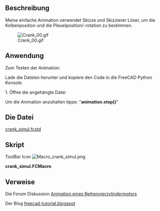 <languages/>
{{Macro/de
|Name=Kurbel-Simulation
|Icon=Macro_crank_simul.png
|Description=Meine einfache Animation verwendet Skizze und Skizzierer Löser, um die Kolbenposition und die Pleuelposition/-rotation zu bestimmen.
|Author=kwahoo
|Version=1.0
|Date=2014-06-13
|FCVersion=Alle
|Download= [https://wiki.freecad.org/images/0/04/Macro_crank_simul.png Werkzeugleiste Symbol]<br />Die Datei [https://forum.freecad.org/download/file.php?id=5954 crank_simul.fcstd]
}}

==Beschreibung==
Meine einfache Animation verwendet Skizze und Skizzierer Löser, um die Kolbenposition und die Pleuelposition/-rotation zu bestimmen.

[[File:Crank 00.gif]]

==Anwendung==
Zum Testen der Animation:

Lade die Dateien herunter und kopiere den Code in die FreeCAD
Python Konsole.

1. Öffne die angehängte Datei

Um die Animation anzuhalten tippe: 
"'''animation.stop()'''"

<span id="The_File"></span>
==Die Datei==
[https://forum.freecad.org/download/file.php?id=5954 crank_simul.fcstd]
<span id="Script"></span>
==Skript==
ToolBar Icon [[Image:Macro_crank_simul.png]]

'''crank_simul.FCMacro'''

{{MacroCode|code=
import FreeCAD as App, FreeCADGui as Gui, Part, time, sys, math, Draft, DraftGeomUtils
from PySide import QtGui,QtCore

class Animation(object):
    def __init__(self):
        App.Console.PrintMessage('init')

        App.ActiveDocument.recompute()

        self.timer = QtCore.QTimer()
        QtCore.QObject.connect(self.timer, QtCore.SIGNAL("timeout()"), self.my_update)
        self.timer.start(50)

        self.an = 0.1

    def my_update(self):
        string = '{0}'.format(self.an)
        self.an = self.an + 0.01 if self.an < (2 * math.pi) else 0.0

        angle = math.degrees(self.an)
        App.ActiveDocument.Sketch.setDatum(5,App.Units.Quantity(str(angle)+' deg'))
        App.ActiveDocument.recompute()
        p1 = App.ActiveDocument.Sketch.Shape.Vertexes[0].Point
        p2 = App.ActiveDocument.Sketch.Shape.Vertexes[1].Point
        conrodangle = math.degrees(Draft.DraftVecUtils.angle(App.Vector(1,0,0),(p1-p2))) - 90
        App.ActiveDocument.getObject("Cylinder").Placement = App.Placement(p1,App.Rotation(App.Vector(1,0,0),-90))
        App.ActiveDocument.getObject("Sketch001").Placement = App.Placement(p1,App.Rotation(App.Vector(0,0,1),conrodangle))

    def stop(self):
        self.timer.stop()
         

animation = Animation()

}}

==Verweise==
Die Forum Diskussion [https://forum.freecad.org/viewtopic.php?f=24&t=6815&hilit=animation#p55092 Animation eines Reihenvierzylindermotors]

Der Blog [http://freecad-tutorial.blogspot.be/ freecad-tutorial.blogspot]

{{clear}}